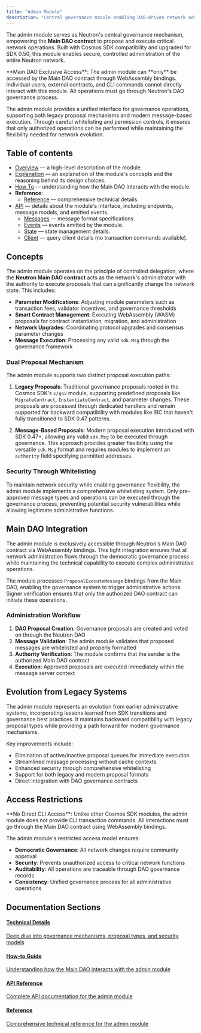 ```yaml
---
title: "Admin Module"
description: "Central governance module enabling DAO-driven network administration and proposal execution"
---
```


The admin module serves as Neutron's central governance mechanism, empowering the **Main DAO contract** to propose and execute critical network operations. Built with Cosmos SDK compatibility and upgraded for SDK 0.50, this module enables secure, controlled administration of the entire Neutron network.

<Warning>
**Main DAO Exclusive Access**: The admin module can **only** be accessed by the Main DAO contract through WebAssembly bindings. Individual users, external contracts, and CLI commands cannot directly interact with this module. All operations must go through Neutron's DAO governance process.
</Warning>

The admin module provides a unified interface for governance operations, supporting both legacy proposal mechanisms and modern message-based execution. Through careful whitelisting and permission controls, it ensures that only authorized operations can be performed while maintaining the flexibility needed for network evolution.

## Table of contents

- [Overview](/developers/modules/admin/overview) — a high-level description of the module.
- [Explanation](/developers/modules/admin/explanation) — an explanation of the module's concepts and the reasoning behind its design choices.
- [How To](/developers/modules/admin/how-to) — understanding how the Main DAO interacts with the module.
- **Reference**:
  - [Reference](/developers/modules/admin/reference) — comprehensive technical details.
- [API](/developers/modules/admin/api) — details about the module's interface, including endpoints, message models, and emitted events.
  - [Messages](/developers/modules/admin/messages) — message format specifications.
  - [Events](/developers/modules/admin/events) — events emitted by the module.
  - [State](/developers/modules/admin/state) — state management details.
  - [Client](/developers/modules/admin/client) — query client details (no transaction commands available).

## Concepts

The admin module operates on the principle of controlled delegation, where the **Neutron Main DAO contract** acts as the network's administrator with the authority to execute proposals that can significantly change the network state. This includes:

- **Parameter Modifications**: Adjusting module parameters such as transaction fees, validator incentives, and governance thresholds
- **Smart Contract Management**: Executing WebAssembly (WASM) proposals for contract instantiation, migration, and administration
- **Network Upgrades**: Coordinating protocol upgrades and consensus parameter changes
- **Message Execution**: Processing any valid `sdk.Msg` through the governance framework

### Dual Proposal Mechanism

The admin module supports two distinct proposal execution paths:

1. **Legacy Proposals**: Traditional governance proposals rooted in the Cosmos SDK's `x/gov` module, supporting predefined proposals like `MigrateContract`, `InstantiateContract`, and parameter changes. These proposals are processed through dedicated handlers and remain supported for backward compatibility with modules like IBC that haven't fully transitioned to SDK 0.47 patterns.

2. **Message-Based Proposals**: Modern proposal execution introduced with SDK 0.47+, allowing any valid `sdk.Msg` to be executed through governance. This approach provides greater flexibility using the versatile `sdk.Msg` format and requires modules to implement an `authority` field specifying permitted addresses.

### Security Through Whitelisting

To maintain network security while enabling governance flexibility, the admin module implements a comprehensive whitelisting system. Only pre-approved message types and operations can be executed through the governance process, preventing potential security vulnerabilities while allowing legitimate administrative functions.

## Main DAO Integration

The admin module is exclusively accessible through Neutron's Main DAO contract via WebAssembly bindings. This tight integration ensures that all network administration flows through the democratic governance process while maintaining the technical capability to execute complex administrative operations.

The module processes `ProposalExecuteMessage` bindings from the Main DAO, enabling the governance system to trigger administrative actions. Signer verification ensures that only the authorized DAO contract can initiate these operations.

### Administration Workflow

1. **DAO Proposal Creation**: Governance proposals are created and voted on through the Neutron DAO
2. **Message Validation**: The admin module validates that proposed messages are whitelisted and properly formatted
3. **Authority Verification**: The module confirms that the sender is the authorized Main DAO contract
4. **Execution**: Approved proposals are executed immediately within the message server context

## Evolution from Legacy Systems

The admin module represents an evolution from earlier administrative systems, incorporating lessons learned from SDK transitions and governance best practices. It maintains backward compatibility with legacy proposal types while providing a path forward for modern governance mechanisms.

Key improvements include:
- Elimination of active/inactive proposal queues for immediate execution
- Streamlined message processing without cache contexts
- Enhanced security through comprehensive whitelisting
- Support for both legacy and modern proposal formats
- Direct integration with DAO governance contracts

## Access Restrictions

<Warning>
**No Direct CLI Access**: Unlike other Cosmos SDK modules, the admin module does not provide CLI transaction commands. All interactions must go through the Main DAO contract using WebAssembly bindings.
</Warning>

The admin module's restricted access model ensures:
- **Democratic Governance**: All network changes require community approval
- **Security**: Prevents unauthorized access to critical network functions
- **Auditability**: All operations are traceable through DAO governance records
- **Consistency**: Unified governance process for all administrative operations

## Documentation Sections

<div className="grid grid-cols-1 md:grid-cols-2 gap-6 mt-6 mb-8">
  <a className="flex flex-col p-5 border border-gray-200 dark:border-gray-800 rounded-lg hover:bg-gray-50 dark:hover:bg-gray-900" href="/developers/modules/admin/explanation">
    <h4 className="font-semibold mb-2">Technical Details</h4>
    <p className="text-sm">Deep dive into governance mechanisms, proposal types, and security models</p>
  </a>
  
  <a className="flex flex-col p-5 border border-gray-200 dark:border-gray-800 rounded-lg hover:bg-gray-50 dark:hover:bg-gray-900" href="/developers/modules/admin/how-to">
    <h4 className="font-semibold mb-2">How-to Guide</h4>
    <p className="text-sm">Understanding how the Main DAO interacts with the admin module</p>
  </a>
  
  <a className="flex flex-col p-5 border border-gray-200 dark:border-gray-800 rounded-lg hover:bg-gray-50 dark:hover:bg-gray-900" href="/developers/modules/admin/api">
    <h4 className="font-semibold mb-2">API Reference</h4>
    <p className="text-sm">Complete API documentation for the admin module</p>
  </a>
  
  <a className="flex flex-col p-5 border border-gray-200 dark:border-gray-800 rounded-lg hover:bg-gray-50 dark:hover:bg-gray-900" href="/developers/modules/admin/reference">
    <h4 className="font-semibold mb-2">Reference</h4>
    <p className="text-sm">Comprehensive technical reference for the admin module</p>
  </a>
</div> 